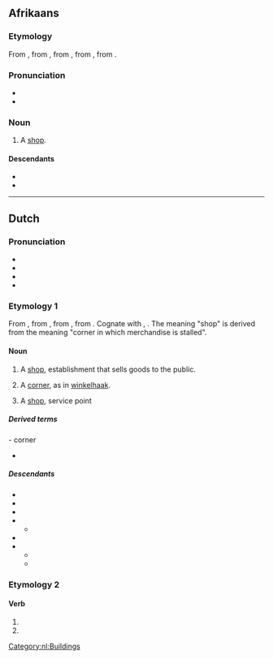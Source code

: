 {{also|Winkel}}
==Afrikaans==

===Etymology===
From {{inh|af|nl|winkel}}, from {{inh|af|dum|winkel||corner}}, from {{inh|af|odt|winkel}}, from {{inh|af|gem-pro|*winkilaz}}, from {{inh|af|ine-pro|*weng-||to bend, bow, arch, curve}}.

===Pronunciation===
* {{IPA|af|/ˈvəŋkəl/}}
* {{audio|af|LL-Q14196 (afr)-Anon1314-winkel.wav|Audio}}

===Noun===
{{af-noun|s|winkeltjie}}

# A [[shop]].

====Descendants====
* {{desc|st|leebenkele|bor=1}}
* {{desc|xh|ivenkile|bor=1}}

----

==Dutch==

===Pronunciation===
* {{IPA|nl|/ˈʋɪŋkəl/}}
* {{audio|nl|Nl-winkel.ogg|audio}}
* {{hyphenation|nl|win|kel}}
* {{rhymes|nl|ɪŋkəl|s=2}}

===Etymology 1===
From {{inh|nl|dum|winkel||corner}}, from {{inh|nl|odt|winkel}}, from {{inh|nl|gem-pro|*winkilaz}}, from {{der|nl|ine-pro|*weng-||to bend, bow, arch, curve}}. Cognate with {{cog|de|Winkel}}, {{cog|ang|wincel}}. The meaning "shop" is derived from the meaning "corner in which merchandise is stalled".

====Noun====
{{nl-noun|m|-s|winkeltje}}

# A [[shop]], establishment that sells goods to the public.
#: {{syn|nl|boetiek|handel|zaak|toko}}
# {{lb|nl|obsolete}} A [[corner]], as in [[winkelhaak]].
# A [[shop]], service point

=====Derived terms=====
{{col4-u|nl
|boekwinkel
|ijzerwinkel
|platenwinkel
|sportwinkel
|webwinkel
|wetswinkel
|winkelcentrum
|winkelen
|winkelhaak
|winkelier
|winkelketen
}}
- corner
* {{l|nl|winkelhaak}}

=====Descendants=====
* {{desctree|af|winkel}}
* {{desc|dcr|winkel}}
* {{desc|djk|wenkii|bor=1}}
* {{desc|ms|bengkel|bor=1}}
** {{desc|id|bengkel}}
* {{desc|srm|wenkè|bor=1}}
* {{desc|srn|winkri|bor=1}}
** {{desc|car|wenkele|bor=1}}
** {{desc|tri|winkëri|bor=1}}

===Etymology 2===
{{nonlemma}}

====Verb====
{{head|nl|verb form}}

# {{nl-verb form of|p=1|n=sg|t=pres|m=ind|winkelen}}
# {{nl-verb form of|m=imp|winkelen}}

[[Category:nl:Buildings]]